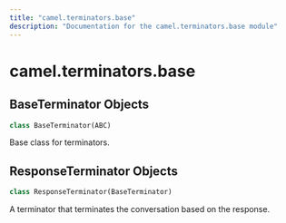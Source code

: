 ```yaml
---
title: "camel.terminators.base"
description: "Documentation for the camel.terminators.base module"
---
```


<a id="camel.terminators.base"></a>

# camel.terminators.base

<a id="camel.terminators.base.BaseTerminator"></a>

## BaseTerminator Objects

```python
class BaseTerminator(ABC)
```

Base class for terminators.

<a id="camel.terminators.base.ResponseTerminator"></a>

## ResponseTerminator Objects

```python
class ResponseTerminator(BaseTerminator)
```

A terminator that terminates the conversation based on the response.

